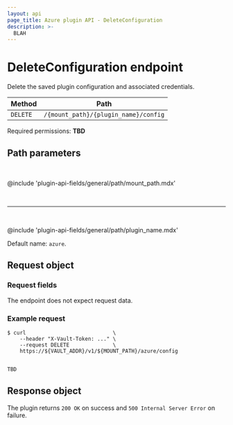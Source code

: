 ```yaml
---
layout: api
page_title: Azure plugin API - DeleteConfiguration
description: >-
  BLAH
---
```


# DeleteConfiguration endpoint

Delete the saved plugin configuration and associated credentials.

| Method   | Path                                 |
| -------- | ------------------------------------ |
| `DELETE` | `/{mount_path}/{plugin_name}/config` |

Required permissions: **TBD**

## Path parameters

<br />

@include 'plugin-api-fields/general/path/mount_path.mdx'

<br /><hr /><br />

@include 'plugin-api-fields/general/path/plugin_name.mdx'

Default name: `azure`.

## Request object

### Request fields

The endpoint does not expect request data.

### Example request

<CodeTabs>

```shell-session
$ curl                            \
    --header "X-Vault-Token: ..." \
    --request DELETE              \
    https://${VAULT_ADDR}/v1/${MOUNT_PATH}/azure/config
    
```

```go
TBD
```

</CodeTabs>

## Response object

The plugin returns `200 OK` on success and `500 Internal Server Error` on
failure.
